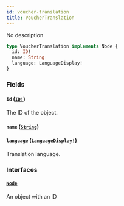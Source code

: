 ```yaml
---
id: voucher-translation
title: VoucherTranslation
---
```


No description

```graphql
type VoucherTranslation implements Node {
  id: ID!
  name: String
  language: LanguageDisplay!
}
```

### Fields

#### `id` ([`ID!`](../../../developer/api-reference/scalars/id))

The ID of the object.

#### `name` ([`String`](../../../developer/api-reference/scalars/string))

#### `language` ([`LanguageDisplay!`](../../../developer/api-reference/objects/language-display))

Translation language.

### Interfaces

#### [`Node`](../../../developer/api-reference/interfaces/node)

An object with an ID
